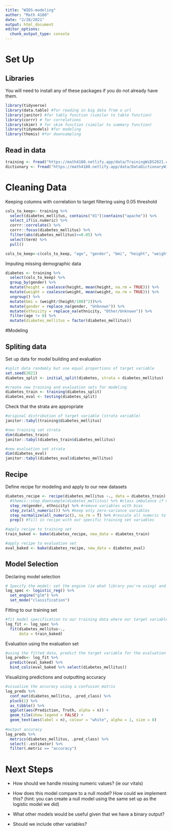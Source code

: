 ```yaml
---
title: "WIDS-modeling"
author: "Math 4180"
date: "2/28/2021"
output: html_document
editor_options: 
  chunk_output_type: console
---
```


# Set Up

## Libraries
You will need to install any of these packages if you do not already have them. 
```r
library(tidyverse)
library(data.table) #for reading in big data from a url
library(janitor) #for tably function (similar to table function)
library(corrr) # for correlations
library(skimr) # for skim function (similar to summary function)
library(tidymodels) #for modeling
library(themis) #for downsampling
```

## Read in data
```r
training <- fread("https://math4180.netlify.app/data/TrainingWiDS2021.csv")
dictionary <- fread("https://math4180.netlify.app/data/DataDictionaryWiDS2021.csv")
```

# Cleaning Data

Keeping columns with correlation to target filtering using 0.05 threshold
```r
cols_to_keep<- training %>%
  select(diabetes_mellitus, contains("d1")|contains("apache")) %>%
  select_if(is.numeric) %>%
  corrr::correlate() %>%
  corrr::focus(diabetes_mellitus) %>% 
  filter(abs(diabetes_mellitus)>=0.05) %>%
  select(term) %>%
  pull()

cols_to_keep<-c(cols_to_keep, "age", "gender", "bmi", "height", "weight", "pre_icu_los_days", "ethnicity", "diabetes_mellitus")

```

Imputing missing demographic data
```r
diabetes <- training %>%
  select(cols_to_keep) %>% 
  group_by(gender) %>%
  mutate(height = coalesce(height, mean(height, na.rm = TRUE))) %>%
  mutate(weight = coalesce(weight, mean(weight, na.rm = TRUE))) %>%
  ungroup() %>%
  mutate(bmi = (weight/(height/100)^2))%>%
  mutate(gender = replace_na(gender, "Unknown")) %>%
  mutate(ethnicity = replace_na(ethnicity, "Other/Unknown")) %>%
  filter(age != 0) %>%
  mutate(diabetes_mellitus = factor(diabetes_mellitus))
```

#Modeling

## Spliting data
Set up data for model building and evaluation 
```r
#split data randomly but use equal proportions of target variable
set.seed(2021)
diabetes_split <- initial_split(diabetes, strata = diabetes_mellitus)

#create new training and evaluation sets for modeling
diabetes_train <- training(diabetes_split)
diabetes_eval <- testing(diabetes_split)
```

Check that the strata are appropriate
```r
#original distribution of target variable (strata variable)
janitor::tabyl(training$diabetes_mellitus)

#new training set strata
dim(diabetes_train)
janitor::tabyl(diabetes_train$diabetes_mellitus)

#new evaluation set strata
dim(diabetes_eval)
janitor::tabyl(diabetes_eval$diabetes_mellitus)

```

## Recipe
Define recipe for modeling and apply to our new datasets
```r
diabetes_recipe <- recipe(diabetes_mellitus ~., data = diabetes_train) %>%
  #themis::step_downsample(diabetes_mellitus) %>% #class imbalance if not using strata in initial.split()
  step_rm(gender, ethnicity) %>% #remove variables with bias
  step_zv(all_numeric()) %>% #keep only zero-variance variables
  step_normalize(all_numeric(), na_rm = T) %>% #rescale all numeric to same scale while exclusing NAs (they would move the data)
  prep() #fill in recipe with our specific training set variables

#apply recipe to training set
train_baked <- bake(diabetes_recipe, new_data = diabetes_train)

#apply recipe to evaluation set
eval_baked <- bake(diabetes_recipe, new_data = diabetes_eval)


```

## Model Selection
Declaring model selection
```r
# Specify the model: set the engine (ie what library you're using) and set the mode (regression or classification)
log_spec <- logistic_reg() %>%
  set_engine("glm") %>%
  set_mode("classification")
```

Fitting to our training set
```r
#fit model specification to our training data where our target variable is diabetes_mellitus
log_fit <- log_spec %>%
  fit(diabetes_mellitus~.,
      data = train_baked)
```

Evaluation using the evaluation set
```r
#using the fitted data, predict the target variable for the evaluation set
log_preds<- log_fit %>%
  predict(eval_baked) %>%
  bind_cols(eval_baked %>% select(diabetes_mellitus))
```

Visualizing predictions and outputting accuracy
```r
#visualize the accuracy using a confusion matrix
log_preds %>%
  conf_mat(diabetes_mellitus, .pred_class) %>%
  pluck(1) %>%
  as_tibble() %>%
  ggplot(aes(Prediction, Truth, alpha = n)) +
  geom_tile(show.legend = FALSE) +
  geom_text(aes(label = n), colour = "white", alpha = 1, size = 8)
  
#output accuracy
log_preds %>%
  metrics(diabetes_mellitus, .pred_class) %>%
  select(-.estimator) %>%
  filter(.metric == "accuracy") 

```

# Next Steps

- How should we handle missing numeric values? (ie our vitals)

- How does this model compare to a null model? How could we implement this? (hint: you can create a null model using the same set up as the logistic model we did)

- What other models would be useful given that we have a binary output?

- Should we include other variables?